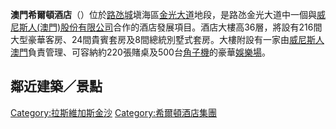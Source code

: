 {{Cotai_Strip_hotel_info
| cotai_strip    = yes
| hotel_name     = 澳門希爾頓酒店
| hotel_name_pt  = 
| hotel_name_en  = The Hilton Hotel Macau
| photo          = 
| phototitle     = 
| date_open      = 計劃暫時擱置
| address        = [[金光大道|金光大道]]
| owner          = [[威尼斯人(澳門)股份有限公司|威尼斯人澳門]]<br />[[希爾頓酒店集團|希爾頓酒店集團]]
| star           = 
| rooms          = 248間
| theme          = 
| shows          = 
| attractions    = 
| restaurant     = 
| hotel_manage   = [[希爾頓酒店集團|希爾頓酒店集團]]
| casino_name    = 
| club           = [[濠會|濠會]]、[[金沙會|金沙會]]、[[御匾會|御匾會]]
| slot_table     = 220張
| slot_machine   = 500台
| casino_manage  = [[威尼斯人(澳門)股份有限公司|威尼斯人澳門]]
| key_people     = 
| names_pre      = 
| website        = 
}}
'''澳門希爾頓酒店'''（{{lang-en|'''The Hilton Hotel Macau'''}}）位於[[路氹城|路氹城]]塡海區[[路氹金光大道|金光大道]]地段，是路氹金光大道中一個與[[威尼斯人(澳門)股份有限公司|威尼斯人(澳門)股份有限公司]]合作的酒店發展項目。酒店大樓高36層，將設有216間大型豪華客房、24間貴賓套房及8間總統別墅式套房。大樓附設有一家由[[威尼斯人(澳門)股份有限公司|威尼斯人澳門]]負責管理、可容納約220張賭桌及500台[[角子機|角子機]]的豪華[[娛樂場|娛樂場]]。

== 鄰近建築／景點 ==
{{澳門酒店}}
{{路氹金光大道}}

[[Category:拉斯維加斯金沙|Category:拉斯維加斯金沙]]
[[Category:希爾頓酒店集團|Category:希爾頓酒店集團]]